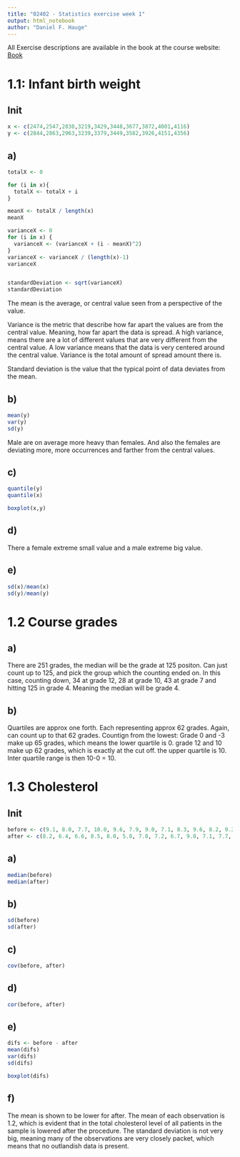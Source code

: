 ```yaml
---
title: "02402 - Statistics exercise week 1"
output: html_notebook
author: "Daniel F. Hauge"
---
```


All Exercise descriptions are available in the book at the course website: [Book](https://02402.compute.dtu.dk/enotes/book-IntroStatistics)


# 1.1: Infant birth weight

## Init

```r
x <- c(2474,2547,2830,3219,3429,3448,3677,3872,4001,4116)
y <- c(2844,2863,2963,3239,3379,3449,3582,3926,4151,4356)
```

## a) 

```r
totalX <- 0

for (i in x){
  totalX <- totalX + i
}

meanX <- totalX / length(x)
meanX

varianceX <- 0
for (i in x) {
  varianceX <- (varianceX + (i - meanX)^2)
}
varianceX <- varianceX / (length(x)-1)
varianceX


standardDeviation <- sqrt(varianceX)
standardDeviation
```

The mean is the average, or central value seen from a perspective of the value.

Variance is the metric that describe how far apart the values are from the central value. Meaning, how far apart the data is spread. A high variance, means there are a lot of different values that are very different from the central value. A low variance means that the data is very centered around the central value. Variance is the total amount of spread amount there is.

Standard deviation is the value that the typical point of data deviates from the mean. 

## b)

```r
mean(y)
var(y)
sd(y)
```
Male are on average more heavy than females. And also the females are deviating more, more occurrences and farther from the central values.

## c)
```r
quantile(y)
quantile(x)
```
```r
boxplot(x,y)
```

## d)
There a female extreme small value and a male extreme big value.

## e)
```r
sd(x)/mean(x)
sd(y)/mean(y)
```

# 1.2 Course grades

## a) 
There are 251 grades, the median will be the grade at 125 positon.
Can just count up to 125, and pick the group which the counting ended on. In this case, counting down, 34 at grade 12, 28 at grade 10, 43 at grade 7 and hitting 125 in grade 4. Meaning the median will be grade 4.


## b)
Quartiles are approx one forth. Each representing approx 62 grades. Again, can count up to that 62 grades. Countign from the lowest:
Grade 0 and -3 make up 65 grades, which means the lower quartile is 0.
grade 12 and 10 make up 62 grades, which is exactly at the cut off. the upper quartile is 10. Inter quartile range is then 10-0 = 10.


# 1.3 Cholesterol

## Init

```r
before <- c(9.1, 8.0, 7.7, 10.0, 9.6, 7.9, 9.0, 7.1, 8.3, 9.6, 8.2, 9.2, 7.3, 8.5, 9.5)
after <- c(8.2, 6.4, 6.6, 8.5, 8.0, 5.8, 7.8, 7.2, 6.7, 9.8, 7.1, 7.7, 6.0, 6.6, 8.4)
```

## a) 


```r
median(before)
median(after)

```
## b)
```r
sd(before)
sd(after)
```
## c)
```r
cov(before, after)
```
## d)

```r
cor(before, after)

```
## e)

```r
difs <- before - after
mean(difs)
var(difs)
sd(difs)
```
```r
boxplot(difs)
```

## f)

The mean is shown to be lower for after. The mean of each observation is 1.2, which is evident that in the total cholesterol level of all patients in the sample is lowered after the procedure. The standard deviation is not very big, meaning many of the observations are very closely packet, which means that no outlandish data is present.
